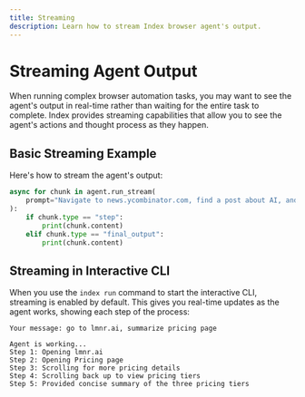 ```yaml
---
title: Streaming
description: Learn how to stream Index browser agent's output.
---
```


# Streaming Agent Output

When running complex browser automation tasks, you may want to see the agent's output in real-time rather than waiting for the entire task to complete. Index provides streaming capabilities that allow you to see the agent's actions and thought process as they happen.

## Basic Streaming Example

Here's how to stream the agent's output:

```python
async for chunk in agent.run_stream(
    prompt="Navigate to news.ycombinator.com, find a post about AI, and summarize it"
):
    if chunk.type == "step":
        print(chunk.content)
    elif chunk.type == "final_output":
        print(chunk.content)
```

## Streaming in Interactive CLI

When you use the `index run` command to start the interactive CLI, streaming is enabled by default. This gives you real-time updates as the agent works, showing each step of the process:

```
Your message: go to lmnr.ai, summarize pricing page

Agent is working...
Step 1: Opening lmnr.ai
Step 2: Opening Pricing page
Step 3: Scrolling for more pricing details
Step 4: Scrolling back up to view pricing tiers
Step 5: Provided concise summary of the three pricing tiers
```